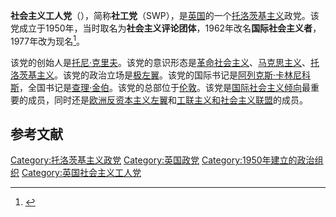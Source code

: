 {{not|社会主义工党}}
'''社会主义工人党'''（{{lang-en|Socialist Workers Party}}），简称'''社工党'''（SWP），是[[英国|英国]]的一个[[托洛茨基主义|托洛茨基主义]]政党。该党成立于1950年，当时取名为'''社会主义评论团体'''，1962年改名'''国际社会主义者'''，1977年改为现名<ref name="Birchall3">{{cite web|last=Birchall|first=Ian|url=http://www.marxists.de/intsoctend/birchall/crisis.htm|title=The Smallest Mass Party'' - "Part 3: Facing the crisis|publisher=Socialist Workers Party|website=Marxists|location=Germany|year=1981|accessdate=2020-04-06|archive-date=2015-08-02|archive-url=https://web.archive.org/web/20150802191619/http://www.marxists.de/intsoctend/birchall/crisis.htm|dead-url=no}}</ref>。

该党的创始人是[[托尼·克里夫|托尼·克里夫]]。该党的意识形态是[[革命社会主义|革命社会主义]]、[[马克思主义|马克思主义]]、[[托洛茨基主义|托洛茨基主义]]。该党的政治立场是[[极左翼|极左翼]]。该党的国际书记是[[阿列克斯·卡林尼科斯|阿列克斯·卡林尼科斯]]，全国书记是[[查理·金伯|查理·金伯]]。该党的总部位于[[伦敦|伦敦]]。该党是[[国际社会主义倾向|国际社会主义倾向]]最重要的成员，同时还是[[欧洲反资本主义左翼|欧洲反资本主义左翼]]和[[工联主义和社会主义联盟|工联主义和社会主义联盟]]的成员。

==参考文献==
{{reflist}}

{{英国政党}}

[[Category:托洛茨基主义政党|Category:托洛茨基主义政党]]
[[Category:英国政党|Category:英国政党]]
[[Category:1950年建立的政治组织|Category:1950年建立的政治组织]]
[[Category:英国社会主义工人党|Category:英国社会主义工人党]]